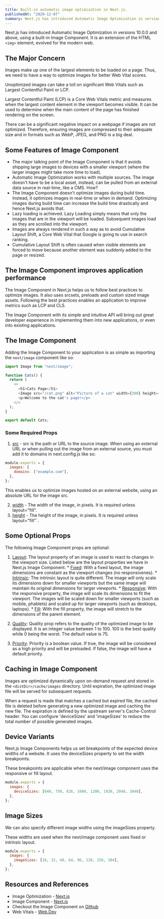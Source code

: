 ```yaml
---
title: Built-in automatic image optimization in Next.js.
publishedAt: "2020-12-07"
summary: Next.js has introduced Automatic Image Optimization in versions 10.0.0 and above, using a built-in Image Component.
---
```


Next.js has introduced Automatic Image Optimization in versions 10.0.0 and above, using a built-in Image Component. It is an extension of the HTML `<img>` element, evolved for the modern web.

## The Major Concern

Images make up one of the largest elements to be loaded on a page. Thus, we need to have a way to optimize images for better Web Vital scores.

Unoptimized images can take a toll on significant Web Vitals such as Largest Contentful Paint or LCP.

<Callout emoji="💡">
  Largest Contentful Paint (LCP) is a Core Web Vitals metric and measures when
  the largest content element in the viewport becomes visible. It can be used to
  determine when the main content of the page has finished rendering on the
  screen.
</Callout>

There can be a significant negative impact on a webpage if images are not optimized. Therefore, ensuring images are compressed to their adequate size and in formats such as WebP, JPEG, and PNG is a big deal.

## Some Features of Image Component

- The major talking point of the Image Component is that it avoids shipping large images to devices with a smaller viewport (where the larger images might take more time to load).
- Automatic Image Optimization works with multiple sources. The image doesn't have to be a local asset, instead, can be pulled from an external data source in real-time, like a CMS. How?
- The Image Component doesn't optimize images during build time. Instead, it optimizes images in real-time or when in demand. Optimizing images during build time can increase the build time drastically and hence Next.js avoids that.
- Lazy loading is achieved. Lazy Loading simply means that only the images that are in the viewport will be loaded. Subsequent images load as they are scrolled into the viewport.
- Images are always rendered in such a way as to avoid Cumulative Layout Shift, a Core Web Vital that Google is going to use in search ranking.
- Cumulative Layout Shift is often caused when visible elements are forced to move because another element was suddenly added to the page or resized.

## The Image Component improves application performance

The Image Component in Next.js helps us to follow best practices to optimize images. It also uses srcsets, preloads and custom sized image assets. Following the best practices enables an application to improve metrics such as LCP and CLS.

The Image Component with its simple and intuitive API will bring out great developer experience in implementing them into new applications, or even into existing applications.

## The Image Component

Adding the Image Component to your application is as simple as importing the `next/image` component like so:

```js {1}
import Image from "next/image";

function Cats() {
  return (
    <>
      <h1>Cats Page</h1>
      <Image src="/cat.png" alt="Picture of a cat" width={300} height={300} />
      <p>Welcome to the cat's page!</p>
    </>
  );
}

export default Cats;
```

### Some Required Props

1. <u>src</u> - src is the path or URL to the source image. When using an external
   URL or when pulling out the image from an external source, you must add it to
   domains in next.config.js like so:

```js title="next.config.js"
module.exports = {
  images: {
    domains: ["example.com"],
  },
};
```

This enables us to optimize images hosted on an external website, using an absolute URL for the image src.

2. <u>width</u> - The width of the image, in pixels. It is required unless layout="fill".
3. <u>height</u> - The height of the image, in pixels. It is required unless layout="fill"`.

## Some Optional Props

The following Image Component props are optional:

1. <u>Layout</u>: The layout property of an image is used to react to changes in
   the viewport size. Listed below are the layout properties we have in Next.js
   Image Component. * <u>Fixed</u>: With a fixed layout, the image dimensions are
   constant as the viewport changes (no responsivenes). * <u>Intrinsic</u>: The
   intrinsic layout is quite different. The image will only scale its dimensions
   down for smaller viewports but the same image will maintain its original
   dimensions for larger viewports. * <u>Responsive</u>: With the responsive property,
   the image will scale its dimensions to fit the viewport. The images will be scaled
   down for smaller viewports (such as mobile, phablets) and scaled up for larger
   viewports (such as desktops, laptops). * <u>Fill</u>: With the fill property,
   the image will stretch to the dimensions of the parent element.

2. <u>Quality</u>: Quality prop refers to the quality of the optimized image to
   be displayed. It is an integer value between 1 to 100. 100 is the best
   quality while 0 being the worst. The default value is 75.
3. <u>Priority</u>: Priority is a boolean value. If true, the image will be
   considered as a high priority and will be preloaded. If false, the image will
   have a default priority.

## Caching in Image Component

Images are optimized dynamically upon on-demand request and stored in the `<distDir>/cache/images` directory. Until expiration, the optimized image file will be served for subsequent requests.

When a request is made that matches a cached but expired file, the cached file is deleted before generating a new optimized image and caching the new file. The expiration is defined by the upstream server's Cache-Control header. You can configure 'deviceSizes' and 'imageSizes' to reduce the total number of possible generated images.

## Device Variants

Next.js Image Components helps us set breakpoints of the expected device widths of a website. It uses the deviceSizes property to set the width breakpoints.

<Callout emoji="💡">
  These breakpoints are applicable when the next/image component uses the
  responsive or fill layout.
</Callout>

```js title="next.config.js" // default config
module.exports = {
  images: {
    deviceSizes: [640, 750, 828, 1080, 1200, 1920, 2048, 3840],
  },
};
```

## Image Sizes

We can also specify different image widths using the imageSizes property.

<Callout emoji="💡">
  These widths are used when the next/image component uses fixed or intrinsic
  layout.
</Callout>

```js title="next.config.js" // default config
module.exports = {
  images: {
    imageSizes: [16, 32, 48, 64, 96, 128, 256, 384],
  },
};
```

## Resources and References

- Image Optimization - [Next.js](https://nextjs.org/docs/basic-features/image-optimization)
- Image Component - [Next.js](https://nextjs.org/docs/api-reference/next/image)
- Checkout the Image Component on [Github](https://github.com/vercel/next.js/tree/canary/examples/image-component)
- Web Vitals - [Web.Dev](https://web.dev/optimize-lcp/)
